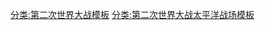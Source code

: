 {{Campaignbox
|name = Campaignbox 新不列颠岛战役
|title = [[新不列颠岛战役]]
|listclass = hlist
|battles = 
* {{le|阿拉威战役|Battle of Arawe|阿拉威}}
* {{le|格洛斯特角战役|Battle of Cape Gloucester|格洛斯特角}}
* {{le|塔拉西战役|Battle of Talasea|塔拉西}}
* {{le|雅克诺湾登陆|Landing at Jacquinot Bay|雅克诺湾}}
* {{le|宽湾-露天湾战役|Battle of Wide Bay–Open Bay|宽湾-露天湾}}
}}

<noinclude>
[[分类:第二次世界大战模板]]
[[分类:第二次世界大战太平洋战场模板]]
</noinclude>